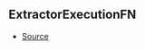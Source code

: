 ## ExtractorExecutionFN



- [Source](https://github.com/Androz2091/discord-player/blob/699caa2/packages/discord-player/src/extractors/ExtractorExecutionContext.ts#L79)